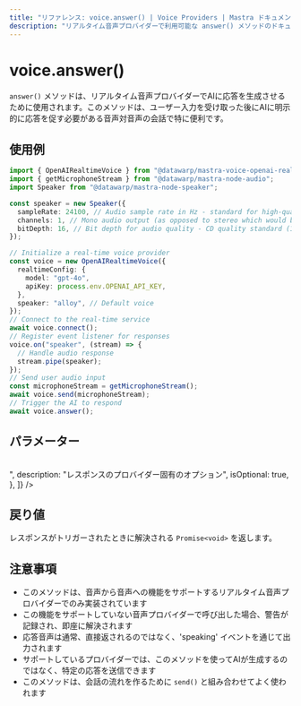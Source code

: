 ```yaml
---
title: "リファレンス: voice.answer() | Voice Providers | Mastra ドキュメント"
description: "リアルタイム音声プロバイダーで利用可能な answer() メソッドのドキュメント。このメソッドは音声プロバイダーに応答の生成を指示します。"
---
```


# voice.answer()

`answer()` メソッドは、リアルタイム音声プロバイダーでAIに応答を生成させるために使用されます。このメソッドは、ユーザー入力を受け取った後にAIに明示的に応答を促す必要がある音声対音声の会話で特に便利です。

## 使用例

```typescript
import { OpenAIRealtimeVoice } from "@datawarp/mastra-voice-openai-realtime";
import { getMicrophoneStream } from "@datawarp/mastra-node-audio";
import Speaker from "@datawarp/mastra-node-speaker";

const speaker = new Speaker({
  sampleRate: 24100, // Audio sample rate in Hz - standard for high-quality audio on MacBook Pro
  channels: 1, // Mono audio output (as opposed to stereo which would be 2)
  bitDepth: 16, // Bit depth for audio quality - CD quality standard (16-bit resolution)
});

// Initialize a real-time voice provider
const voice = new OpenAIRealtimeVoice({
  realtimeConfig: {
    model: "gpt-4o",
    apiKey: process.env.OPENAI_API_KEY,
  },
  speaker: "alloy", // Default voice
});
// Connect to the real-time service
await voice.connect();
// Register event listener for responses
voice.on("speaker", (stream) => {
  // Handle audio response
  stream.pipe(speaker);
});
// Send user audio input
const microphoneStream = getMicrophoneStream();
await voice.send(microphoneStream);
// Trigger the AI to respond
await voice.answer();
```

## パラメーター

<br />
<PropertiesTable
  content={[
    {
      name: "options",
      type: "Record<string, unknown>",
      description: "レスポンスのプロバイダー固有のオプション",
      isOptional: true,
    },
  ]}
/>

## 戻り値

レスポンスがトリガーされたときに解決される `Promise<void>` を返します。

## 注意事項

- このメソッドは、音声から音声への機能をサポートするリアルタイム音声プロバイダーでのみ実装されています
- この機能をサポートしていない音声プロバイダーで呼び出した場合、警告が記録され、即座に解決されます
- 応答音声は通常、直接返されるのではなく、'speaking' イベントを通じて出力されます
- サポートしているプロバイダーでは、このメソッドを使ってAIが生成するのではなく、特定の応答を送信できます
- このメソッドは、会話の流れを作るために `send()` と組み合わせてよく使われます

